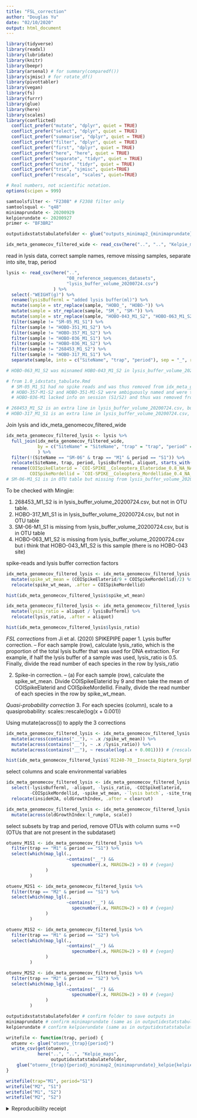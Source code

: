 ```yaml
---
title: "FSL_correction"
author: "Douglas Yu"
date: "02/10/2020"
output: html_document
---
```


```r
library(tidyverse)
library(readxl)
library(lubridate)
library(knitr)
library(beepr)
library(arsenal) # for summary(comparedf())
library(sjmisc) # for rotate_df()
library(pivottabler)
library(vegan)
library(fs)
library(furrr)
library(glue)
library(here)
library(scales)
library(conflicted)
  conflict_prefer("mutate", "dplyr", quiet = TRUE)
  conflict_prefer("select", "dplyr", quiet = TRUE)
  conflict_prefer("summarise", "dplyr", quiet = TRUE)
  conflict_prefer("filter", "dplyr", quiet = TRUE)
  conflict_prefer("first", "dplyr", quiet = TRUE)
  conflict_prefer("here", "here", quiet = TRUE)
  conflict_prefer("separate", "tidyr", quiet = TRUE)
  conflict_prefer("unite", "tidyr", quiet = TRUE)
  conflict_prefer("trim", "sjmisc", quiet=TRUE)
  conflict_prefer("rescale", "scales", quiet=TRUE)

# Real numbers, not scientific notation.
options(scipen = 999)
```

```r
samtoolsfilter <- "F2308" # F2308 filter only
samtoolsqual <- "q48"
minimaprundate <- 20200929
kelpierundate <- 20200927
primer <- "BF3BR2"

outputidxstatstabulatefolder <- glue("outputs_minimap2_{minimaprundate}_{samtoolsfilter}_{samtoolsqual}_kelpie{kelpierundate}_{primer}_vsearch97")

idx_meta_genomecov_filtered_wide <- read_csv(here("..", "..", "Kelpie_maps", outputidxstatstabulatefolder, glue("sample_by_species_table_{samtoolsfilter}_minimap2_{minimaprundate}_kelpie{kelpierundate}.csv")))
```

read in lysis data, correct sample names, remove missing samples, separate into site, trap, period
```r
lysis <- read_csv(here("..", 
                       "08_reference_sequences_datasets",
                       "lysis_buffer_volume_20200724.csv")
                  ) %>% 
  select(-"WEIGHT(g)") %>% 
  rename(lysisBufferml = "added lysis buffer(ml)") %>% 
  mutate(sample = str_replace(sample, "HOBO_", "HOBO-")) %>%
  mutate(sample = str_replace(sample, "SM_", "SM-")) %>% 
  mutate(sample = str_replace(sample, "HOBO-043_M1_S2", "HOBO-063_M1_S2")) %>%
  filter(sample != "SM-05_M1_S1") %>% 
  filter(sample != "HOBO-351_M1_S2") %>% 
  filter(sample != "HOBO-357_M1_S2") %>% 
  filter(sample != "HOBO-036_M1_S1") %>%
  filter(sample != "HOBO-036_M1_S2") %>%
  filter(sample != "268453_M1_S2") %>% 
  filter(sample != "HOBO-317_M1_S1") %>% 
  separate(sample, into = c("SiteName", "trap", "period"), sep = "_", remove = TRUE) 

# HOBO-063_M1_S2 was misnamed HOBO-043_M1_S2 in lysis_buffer_volume_20200724.csv

# from 1.0_idxstats_tabulate.Rmd
  # SM-05_M1_S1 had no spike reads and was thus removed from idx_meta_genomecov_filtered_wide
  # HOBO-357-M1-S2 and HOBO-351-M1-S2 were ambiguously named and were thus removed from idx_meta_genomecov_filtered_wide
  # HOBO-036-M1 lacked info on session (S1/S2) and thus was removed from idx_meta_genomecov_filtered_wide

# 268453_M1_S2 is an extra line in lysis_buffer_volume_20200724.csv, but not in OTU table
# HOBO-317_M1_S1 is an extra line in lysis_buffer_volume_20200724.csv, but not in OTU table
```

Join lysis and idx_meta_genomecov_filtered_wide
```r
idx_meta_genomecov_filtered_lysis <- lysis %>% 
  full_join(idx_meta_genomecov_filtered_wide, 
            by = c("SiteName" = "SiteName", "trap" = "trap", "period" = "period")
            ) %>% 
  filter(!(SiteName == "SM-06" & trap == "M1" & period == "S1")) %>% 
  relocate(SiteName, trap, period, lysisBufferml, aliquot, starts_with("COI-SPIKE")) %>% 
  rename(COISpikeElaterid = `COI-SPIKE__Coleoptera_Elateridae_0.8_NA_NA_NA_NA_NA`,
         COISpikeMordellid = `COI-SPIKE__Coleoptera_Mordellidae_0.4_NA_NA_NA_NA_NA`) # backticks because the "-" causes problems
# SM-06-M1_S1 is in OTU table but missing from lysis_buffer_volume_20200724.csv, or maybe this is the missing SM-05_M1_S1 (but i know that i removed SM-05_M1_S1 from the OTU table because it got no spike reads)
```

To be checked with Mingjie:

1. 268453_M1_S2 is in lysis_buffer_volume_20200724.csv, but not in OTU table. 
2. HOBO-317_M1_S1 is in lysis_buffer_volume_20200724.csv, but not in OTU table
3. SM-06-M1_S1 is missing from lysis_buffer_volume_20200724.csv, but is in OTU table
4. HOBO-063_M1_S2 is missing from lysis_buffer_volume_20200724.csv but i think that HOBO-043_M1_S2 is this sample (there is no HOBO-043 site)


spike-reads and lysis buffer correction factors

```r
idx_meta_genomecov_filtered_lysis <- idx_meta_genomecov_filtered_lysis %>% 
  mutate(spike_wt_mean = (COISpikeElaterid/9 + COISpikeMordellid)/2) %>% 
  relocate(spike_wt_mean, .after = COISpikeMordellid)

hist(idx_meta_genomecov_filtered_lysis$spike_wt_mean)

idx_meta_genomecov_filtered_lysis <- idx_meta_genomecov_filtered_lysis %>% 
  mutate(lysis_ratio = aliquot / lysisBufferml) %>% 
  relocate(lysis_ratio, .after = aliquot)

hist(idx_meta_genomecov_filtered_lysis$lysis_ratio)
```

_FSL corrections_ from Ji et al. (2020) SPIKEPIPE paper
1. Lysis buffer correction. – For each sample (row), calculate lysis_ratio, which is the proportion of the total lysis buffer that was used for DNA extraction. For example, if half the lysis buffer of a sample was used, lysis_ratio is 0.5. Finally, divide the read number of each species in the row by lysis_ratio 

2. Spike-in correction. – (a) For each sample (row), calculate the spike_wt_mean. Divide COISpikeElaterid by 9 and then take the mean of COISpikeElaterid and COISpikeMordellid. Finally, divide the read number of each species in the row by spike_wt_mean. 

_Quasi-probability correction_
3. For each species (column), scale to a quasiprobability: scales::rescale(log(x + 0.001))

Using mutate(across()) to apply the 3 corrections
```r
idx_meta_genomecov_filtered_lysis <- idx_meta_genomecov_filtered_lysis %>% 
  mutate(across(contains("__"), ~ .x /spike_wt_mean)) %>% 
  mutate(across(contains("__"), ~ .x /lysis_ratio)) %>% 
  mutate(across(contains("__"), ~ rescale(log(.x + 0.001)))) # {rescale}

hist(idx_meta_genomecov_filtered_lysis$`R1240-70__Insecta_Diptera_Syrphidae_Blera_scitula_BOLD_ABY7981_size=998`)
```

select columns and scale environmental variables
```r
idx_meta_genomecov_filtered_lysis <- idx_meta_genomecov_filtered_lysis %>% 
  select(-lysisBufferml, -aliquot, -lysis_ratio, -COISpikeElaterid,
         -COISpikeMordellid, -spike_wt_mean, -`lysis batch`, -site_trap_period) %>%
  relocate(insideHJA, oldGrowthIndex, .after = clearcut)

idx_meta_genomecov_filtered_lysis <- idx_meta_genomecov_filtered_lysis %>% 
  mutate(across(oldGrowthIndex:l_rumple, scale))
```



select subsets by trap and period, remove OTUs with column sums ==0 (OTUs that are not present in the subdataset)
```r
otuenv_M1S1 <- idx_meta_genomecov_filtered_lysis %>% 
  filter(trap == "M1" & period == "S1") %>% 
  select(which(map_lgl(., 
                       ~contains("__") && 
                         specnumber(.x, MARGIN=2) > 0) # {vegan}
               )
         ) 

otuenv_M2S1 <- idx_meta_genomecov_filtered_lysis %>% 
  filter(trap == "M2" & period == "S1") %>% 
  select(which(map_lgl(., 
                       ~contains("__") && 
                         specnumber(.x, MARGIN=2) > 0) # {vegan}
               )
         ) 

otuenv_M1S2 <- idx_meta_genomecov_filtered_lysis %>% 
  filter(trap == "M1" & period == "S2") %>% 
  select(which(map_lgl(., 
                       ~contains("__") && 
                         specnumber(.x, MARGIN=2) > 0) # {vegan}
               )
         ) 

otuenv_M2S2 <- idx_meta_genomecov_filtered_lysis %>% 
  filter(trap == "M2" & period == "S2") %>% 
  select(which(map_lgl(., 
                       ~contains("__") && 
                         specnumber(.x, MARGIN=2) > 0) # {vegan}
               )
         ) 
```



```r
outputidxstatstabulatefolder # confirm folder to save outputs in
minimaprundate # confirm minimaprundate (same as in outputidxstatstabulatefolder)
kelpierundate # confirm kelpierundate (same as in outputidxstatstabulatefolder)

writefile <- function(trap, period) {
  otuenv <- glue("otuenv_{trap}{period}")
  write_csv(get(otuenv), 
            here("..", "..", "Kelpie_maps", 
                 outputidxstatstabulatefolder,
    glue("otuenv_{trap}{period}_minimap2_{minimaprundate}_kelpie{kelpierundate}.csv")))
}

writefile(trap="M1", period="S1")
writefile("M2", "S1")
writefile("M1", "S2")
writefile("M2", "S2")
```



<details><summary>Reproducibility receipt</summary>
```r
# datetime
Sys.time() 

# repository 
git2r::repository(here::here()) 

# environment doc
envDocument::env_doc("table", git = FALSE) 
```
